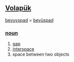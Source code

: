 == [[Volapük]] ==
[[bevuyspad]] = [[bevüspad]]  
=== [[noun]] === 
# [[gap]]
# [[interspace]]
# space between two objects
